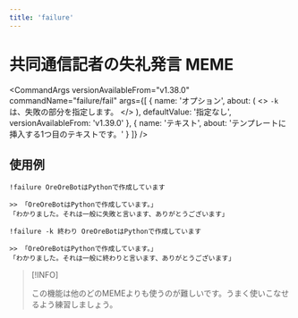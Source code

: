 ```yaml
---
title: 'failure'
---
```




# 共同通信記者の失礼発言 MEME

<CommandArgs
  versionAvailableFrom="v1.38.0"
  commandName="failure/fail"
  args={[
    {
      name: 'オプション',
      about: (
        <>
          <code>-k</code> は、失敗の部分を指定します。
        </>
      ),
      defaultValue: '指定なし',
      versionAvailableFrom: 'v1.39.0'
    },
    {
      name: 'テキスト',
      about: 'テンプレートに挿入する1つ目のテキストです。'
    }
  ]}
/>

## 使用例

`!failure OreOreBotはPythonで作成しています`

```
>> 「OreOreBotはPythonで作成しています。」
「わかりました。それは一般に失敗と言います、ありがとうございます」
```

`!failure -k 終わり OreOreBotはPythonで作成しています`

```
>> 「OreOreBotはPythonで作成しています。」
「わかりました。それは一般に終わりと言います、ありがとうございます」
```

> [!INFO]
>
> この機能は他のどのMEMEよりも使うのが難しいです。うまく使いこなせるよう練習しましょう。
